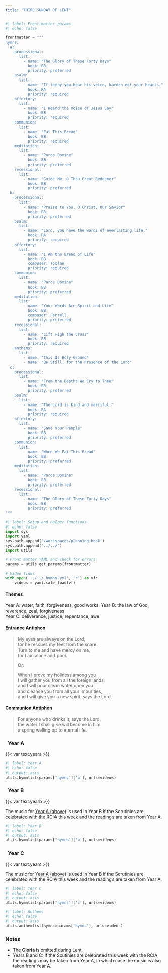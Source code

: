 ```yaml
---
title: 'THIRD SUNDAY OF LENT"
---
```


```python
#| label: Front matter params
#| echo: false

frontmatter = """
hymns:
  a:
    processional:
      list:
        - name: "The Glory of These Forty Days"
          book: BB
          priority: preferred
    psalm:
      list:
        - name: "If today you hear his voice, harden not your hearts."
          book: RA
          priority: required
    offertory:
      list:
        - name: "I Heard the Voice of Jesus Say"
          book: BB
          priority: required
    communion:
      list:
        - name: "Eat This Bread"
          book: BB
          priority: required
    meditation:
      list:
        - name: "Parce Domine"
          book: BB
          priority: preferred
    recessional:
      list:
        - name: "Guide Me, O Thou Great Redeemer"
          book: BB
          priority: preferred
  b:
    processional:
      list:
        - name: "Praise to You, O Christ, Our Savior"
          book: BB
          priority: preferred
    psalm:
      list:
        - name: "Lord, you have the words of everlasting life."
          book: RA
          priority: required
    offertory:
      list:
        - name: "I Am the Bread of Life"
          book: BB
          composer: Toolan
          priority: required
    communion:
      list:
        - name: "Parce Domine"
          book: BB
          priority: preferred
    meditation:
      list:
        - name: "Your Words Are Spirit and Life"
          book: BB
          composer: Farrell
          priority: preferred
    recessional:
      list:
        - name: "Lift High the Cross"
          book: BB
          priority: required
    anthems:
      list:
        - name: "This Is Holy Ground"
        - name: "Be Still, for the Presence of the Lord"
  c:
    processional:
      list:
        - name: "From the Depths We Cry to Thee"
          book: BB
          priority: preferred
    psalm:
      list:
        - name: "The Lord is kind and merciful."
          book: RA
          priority: required
    offertory:
      list:
        - name: "Save Your People"
          book: BB
          priority: preferred
    communion:
      list:
        - name: "When We Eat This Bread"
          book: BB
          priority: preferred
    meditation:
      list:
        - name: "Parce Domine"
          book: BB
          priority: preferred
    recessional:
      list:
        - name: "The Glory of These Forty Days"
          book: BB
          priority: preferred
"""
```

```python
#| label: Setup and helper functions
#| echo: false
import sys
import yaml
sys.path.append('/workspaces/planning-book')
sys.path.append('../../')
import utils

# Front matter YAML and check for errors
params = utils.get_params(frontmatter)

# Video links
with open('../../_hymns.yml', 'r') as vf:
    videos = yaml.safe_load(vf)
```

:::  {.red}
#### **Themes**
:::

[Year A:]{.red} water, faith, forgiveness, good works. 
[Year B:]{.red} the law of God, reverence, zeal, forgiveness  
[Year C:]{.red} deliverance, justice, repentance, awe

:::  {.red}
#### **Entrance Antiphon**
:::

> My eyes are always on the Lord,  
> for he rescues my feet from the snare.  
> Turn to me and have mercy on me,  
> for I am alone and poor.  
>  
> Or:  
>  
> When I prove my holiness among you  
> I will gather you from all the foreign lands;  
> and I will pour clean water upon you  
> and cleanse you from all your impurities,  
> and I will give you a new spirit, says the Lord.

:::  {.red}
#### **Communion Antiphon**
:::

> For anyone who drinks it, says the Lord,  
> the water I shall give will become in him  
> a spring welling up to eternal life.

::: {.titlered}
### &nbsp; Year A
:::
{{< var text.yeara >}}

```python
#| label: Year A
#| echo: false
#| output: asis
utils.hymnlist(params['hymns']['a'], urls=videos)
```

::: {.titlered}
### &nbsp; Year B
:::
{{< var text.yearb >}}

[The music for [Year A (above)](#year-a) is used in Year B if the Scrutinies are celebrated with the RCIA this week and the readings are taken from Year A.]{.red}

```python
#| label: Year B
#| echo: false
#| output: asis
utils.hymnlist(params['hymns']['b'], urls=videos)
```

::: {.titlered}
### &nbsp; Year C
:::
{{< var text.yearc >}}

[The music for [Year A (above)](#year-a) is used in Year B if the Scrutinies are celebrated with the RCIA this week and the readings are taken from Year A.]{.red}

```python
#| label: Year C
#| echo: false
#| output: asis
utils.hymnlist(params['hymns']['c'], urls=videos)
```


```python
#| label: Anthems
#| echo: false
#| output: asis
utils.anthemlist(hymns=params['hymns'], urls=videos)
```

::: {.red}
### Notes
:::

* The **Gloria** is omitted during Lent.
* [Years B and C:]{.red} If the Scutinies are celebrated this week with the RCIA, the readings may be taken from Year A, in which case the music is also taken from Year A.